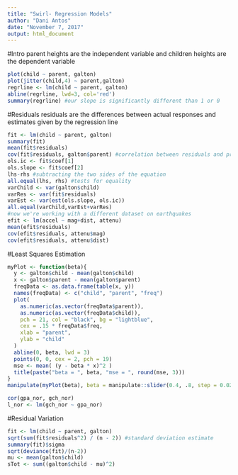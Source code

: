 ```yaml
---
title: "Swirl- Regression Models"
author: "Dani Antos"
date: "November 7, 2017"
output: html_document
---
```

#Intro
parent heights are the independent variable and children heights are the dependent variable
```r
plot(child ~ parent, galton)
plot(jitter(child,4) ~ parent,galton)
regrline <- lm(child ~ parent, galton)
abline(regrline, lwd=3, col='red')
summary(regrline) #our slope is significantly different than 1 or 0
```

#Residuals
residuals are the differences between actual responses and estimates given by the regression line
```r
fit <- lm(child ~ parent, galton)
summary(fit)
mean(fit$residuals)
cov(fit$residuals, galton$parent) #correlation between residuals and predictors
ols.ic <- fit$coef[1]
ols.slope <- fit$coef[2]
lhs-rhs #subtracting the two sides of the equation
all.equal(lhs, rhs) #tests for equality
varChild <- var(galton$child)
varRes <- var(fit$residuals)
varEst <- var(est(ols.slope, ols.ic))
all.equal(varChild,varEst+varRes)
#now we're working with a different dataset on earthquakes
efit <- lm(accel ~ mag+dist, attenu)
mean(efit$residuals)
cov(efit$residuals, attenu$mag)
cov(efit$residuals, attenu$dist)
```

#Least Squares Estimation
```r
myPlot <- function(beta){
  y <- galton$child - mean(galton$child)
  x <- galton$parent - mean(galton$parent)
  freqData <- as.data.frame(table(x, y))
  names(freqData) <- c("child", "parent", "freq")
  plot(
    as.numeric(as.vector(freqData$parent)), 
    as.numeric(as.vector(freqData$child)),
    pch = 21, col = "black", bg = "lightblue",
    cex = .15 * freqData$freq, 
    xlab = "parent", 
    ylab = "child"
  )
  abline(0, beta, lwd = 3)
  points(0, 0, cex = 2, pch = 19)
  mse <- mean( (y - beta * x)^2 )
  title(paste("beta = ", beta, "mse = ", round(mse, 3)))
}
manipulate(myPlot(beta), beta = manipulate::slider(0.4, .8, step = 0.02))
```

```r
cor(gpa_nor, gch_nor)
l_nor <- lm(gch_nor ~ gpa_nor)
```

#Residual Variation
```r
fit <- lm(child ~ parent, galton)
sqrt(sum(fit$residuals^2) / (n - 2)) #standard deviation estimate
summary(fit)$sigma
sqrt(deviance(fit)/(n-2))
mu <- mean(galton$child)
sTot <- sum((galton$child - mu)^2)

```

